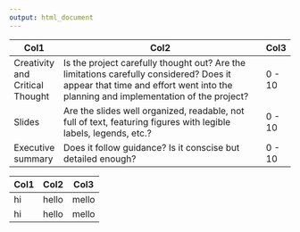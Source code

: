```yaml
---
output: html_document
---
```


+---------------------------------+-------------------------------------------------------------------------------------------------------------------------------------------------------------------------------+--------+
| Col1                            | Col2                                                                                                                                                                          | Col3   |
+=================================+===============================================================================================================================================================================+========+
| Creativity and Critical Thought | Is the project carefully thought out? Are the limitations carefully considered? Does it appear that time and effort went into the planning and implementation of the project? | 0 - 10 |
+---------------------------------+-------------------------------------------------------------------------------------------------------------------------------------------------------------------------------+--------+
| Slides                          | Are the slides well organized, readable, not full of text, featuring figures with legible labels, legends, etc.?                                                              | 0 - 10 |
+---------------------------------+-------------------------------------------------------------------------------------------------------------------------------------------------------------------------------+--------+
| Executive summary               | Does it follow guidance? Is it conscise but detailed enough?                                                                                                                  | 0 - 10 |
+---------------------------------+-------------------------------------------------------------------------------------------------------------------------------------------------------------------------------+--------+

| Col1 | Col2  | Col3  |
|------|-------|-------|
| hi   | hello | mello |
| hi   | hello | mello |
